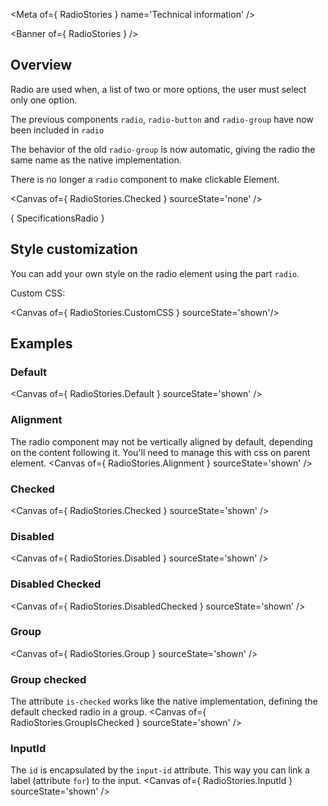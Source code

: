 
<Meta of={ RadioStories } name='Technical information' />

<Banner of={ RadioStories } />

## Overview

Radio are used when, a list of two or more options, the user must select only one option.

The previous components `radio`, `radio-button` and `radio-group` have now been included in `radio`

The behavior of the old `radio-group` is now automatic, giving the radio the same name as the native implementation.

There is no longer a `radio` component to make clickable Element.

<Canvas of={ RadioStories.Checked } sourceState='none' />

<Markdown>{ SpecificationsRadio }</Markdown>

## Style customization

You can add your own style on the radio element using the part `radio`.

Custom CSS:

<Canvas of={ RadioStories.CustomCSS } sourceState='shown'/>

## Examples

### Default

<Canvas of={ RadioStories.Default } sourceState='shown' />

### Alignment
The radio component may not be vertically aligned by default, depending on the content following it.
You'll need to manage this with css on parent element.
<Canvas of={ RadioStories.Alignment } sourceState='shown' />

### Checked
<Canvas of={ RadioStories.Checked } sourceState='shown' />

### Disabled
<Canvas of={ RadioStories.Disabled } sourceState='shown' />

### Disabled Checked
<Canvas of={ RadioStories.DisabledChecked } sourceState='shown' />

### Group
<Canvas of={ RadioStories.Group } sourceState='shown' />

### Group checked
The attribute `is-checked` works like the native implementation, defining the default checked radio in a group.
<Canvas of={ RadioStories.GroupIsChecked } sourceState='shown' />

### InputId
The `id` is encapsulated by the `input-id` attribute. This way you can link a label (attribute `for`) to the input.
<Canvas of={ RadioStories.InputId } sourceState='shown' />
